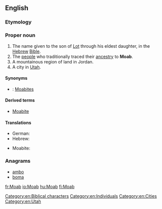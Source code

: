 ==English==
{{wikipedia}}

===Etymology===
{{rfe|lang=en}}

===Proper noun===
{{en-proper noun}}

# The name given to the son of [[Lot]] through his eldest daughter, in the [[Hebrew]] [[Bible]].
# The [[people]] who traditionally traced their [[ancestry]] to '''Moab'''.
# A mountainous region of land in Jordan.
# A city in [[Utah]].

====Synonyms====
* {{qualifier|nation descended from Moab}}: [[Moabite]]s

====Derived terms====
* [[Moabite]]

====Translations====
{{trans-top}}
* German: {{t|de|Moab}}
* Hebrew: {{t|he|מוֹאָב|sc=Hebr}}
{{trans-mid}}
* Moabite: {{t|obm|𐤌𐤀𐤁}}
{{trans-bottom}}

===Anagrams===
* [[ambo#English|ambo]]
* [[boma#English|boma]]

[[Category:en:Biblical characters]]
[[Category:en:Individuals]]
[[Category:en:Cities]]
[[Category:en:Utah]]

[[fr:Moab]]
[[io:Moab]]
[[hu:Moab]]
[[fi:Moab]]